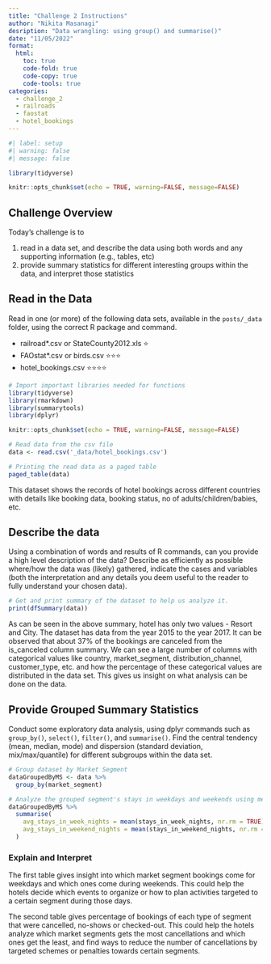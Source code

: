 ```yaml
---
title: "Challenge 2 Instructions"
author: "Nikita Masanagi"
desription: "Data wrangling: using group() and summarise()"
date: "11/05/2022"
format:
  html:
    toc: true
    code-fold: true
    code-copy: true
    code-tools: true
categories:
  - challenge_2
  - railroads
  - faostat
  - hotel_bookings
---
```


```r
#| label: setup
#| warning: false
#| message: false

library(tidyverse)

knitr::opts_chunk$set(echo = TRUE, warning=FALSE, message=FALSE)
```

## Challenge Overview

Today's challenge is to

1)  read in a data set, and describe the data using both words and any supporting information (e.g., tables, etc)
2)  provide summary statistics for different interesting groups within the data, and interpret those statistics

## Read in the Data

Read in one (or more) of the following data sets, available in the `posts/_data` folder, using the correct R package and command.

-   railroad\*.csv or StateCounty2012.xls ⭐
-   FAOstat\*.csv or birds.csv ⭐⭐⭐
-   hotel_bookings.csv ⭐⭐⭐⭐

```r
# Import important libraries needed for functions
library(tidyverse)
library(rmarkdown)
library(summarytools)
library(dplyr)

knitr::opts_chunk$set(echo = TRUE, warning=FALSE, message=FALSE)
```


```r
# Read data from the csv file
data <- read.csv('_data/hotel_bookings.csv')

# Printing the read data as a paged table
paged_table(data)

```
This dataset shows the records of hotel bookings across different countries with details like booking data, booking status, no of adults/children/babies, etc.

## Describe the data

Using a combination of words and results of R commands, can you provide a high level description of the data? Describe as efficiently as possible where/how the data was (likely) gathered, indicate the cases and variables (both the interpretation and any details you deem useful to the reader to fully understand your chosen data).

```r
# Get and print summary of the dataset to help us analyze it.
print(dfSummary(data))

```

As can be seen in the above summary, hotel has only two values - Resort and City. The dataset has data from the year 2015 to the year 2017. It can be observed that about 37% of the bookings are canceled from the is_canceled column summary. We can see a large number of columns with categorical values like country, market_segment, distribution_channel, customer_type, etc. and how the percentage of these categorical values are distributed in the data set. This gives us insight on what analysis can be done on the data.

## Provide Grouped Summary Statistics

Conduct some exploratory data analysis, using dplyr commands such as `group_by()`, `select()`, `filter()`, and `summarise()`. Find the central tendency (mean, median, mode) and dispersion (standard deviation, mix/max/quantile) for different subgroups within the data set.


```r
# Group dataset by Market Segment
dataGroupedByMS <- data %>%
  group_by(market_segment)

# Analyze the grouped segment's stays in weekdays and weekends using mean of the number of nights.
dataGroupedByMS %>%
  summarise(
    avg_stays_in_week_nights = mean(stays_in_week_nights, nr.rm = TRUE),
    avg_stays_in_weekend_nights = mean(stays_in_weekend_nights, nr.rm = TRUE)
  )

```

### Explain and Interpret

The first table gives insight into which market segment bookings come for weekdays and which ones come during weekends. This could help the hotels decide which events to organize or how to plan activities targeted to a certain segment during those days.

The second table gives percentage of bookings of each type of segment that were cancelled, no-shows or checked-out. This could help the hotels analyze which market segments gets the most cancellations and which ones get the least, and find ways to reduce the number of cancellations by targeted schemes or penalties towards certain segments.


